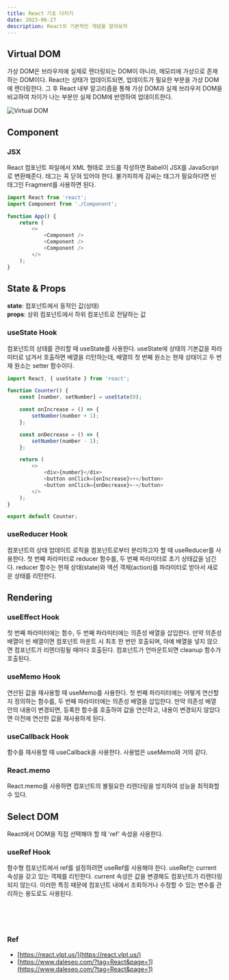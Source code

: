 ```yaml
---
title: React 기초 다지기
date: 2023-06-27
description: React의 기본적인 개념을 알아보자
---
```


## Virtual DOM

가상 DOM은 브라우저에 실제로 렌더링되는 DOM이 아니라, 메모리에 가상으로 존재하는 DOM이다. React는 상태가 업데이트되면, 업데이트가 필요한 부분을 가상 DOM에 렌더링한다. 그 후 React 내부 알고리즘을 통해 가상 DOM과 실제 브라우저 DOM을 비교하여 차이가 나는 부분만 실제 DOM에 반영하여 업데이트한다.

![Virtual DOM](./20230627/virtualdom.jpg)

## Component

### JSX

React 컴포넌트 파일에서 XML 형태로 코드를 작성하면 Babel이 JSX를 JavaScript로 변환해준다.
태그는 꼭 닫혀 있어야 한다. 불가피하게 감싸는 태그가 필요하다면 빈 태그인 Fragment를 사용하면 된다.

```javascript
import React from 'react';
import Component from './Component';

function App() {
	return (
		<>
			<Component />
			<Component />
			<Component />
		</>
	);
}
```

## State & Props

**state**: 컴포넌트에서 동적인 값(상태)<br />
**props**: 상위 컴포넌트에서 하위 컴포넌트로 전달하는 값

### useState Hook

컴포넌트의 상태를 관리할 때 useState를 사용한다. useState에 상태의 기본값을 파라미터로 넘겨서 호출하면 배열을 리턴하는데, 배열의 첫 번째 원소는 현재 상태이고 두 번재 원소는 setter 함수이다.

```javascript
import React, { useState } from 'react';

function Counter() {
	const [number, setNumber] = useState(0);

	const onIncrease = () => {
		setNumber(number + 1);
	};

	const onDecrease = () => {
		setNumber(number - 1);
	};

	return (
		<>
			<div>{number}</div>
			<button onClick={onIncrease}>+</button>
			<button onClick={onDecrease}>-</button>
		</>
	);
}

export default Counter;
```

### useReducer Hook

컴포넌트의 상태 업데이트 로직을 컴포넌트로부터 분리하고자 할 때 useReducer를 사용한다. 첫 번째 파라미터로 reducer 함수를, 두 번째 파라미터로 초기 상태값을 넘긴다. reducer 함수는 현재 상태(state)와 액션 객체(action)를 파라미터로 받아서 새로운 상태를 리턴한다.

## Rendering

### useEffect Hook

첫 번째 파라미터에는 함수, 두 번째 파라미터에는 의존성 배열을 삽입한다. 만약 의존성 배열이 빈 배열이면 컴포넌트 마운트 시 최초 한 번만 호출되며, 아예 배열을 넣지 않으면 컴포넌트가 리렌더링될 때마다 호출된다. 컴포넌트가 언마운트되면 cleanup 함수가 호출된다.

### useMemo Hook

연산된 값을 재사용할 때 useMemo를 사용한다. 첫 번째 파라미터에는 어떻게 연산할지 정의하는 함수를, 두 번째 파라미터에는 의존성 배열을 삽입한다. 만약 의존성 배열 안의 내용이 변경되면, 등록한 함수를 호출하여 값을 연산하고, 내용이 변경되지 않았다면 이전에 연산한 값을 재사용하게 된다.

### useCallback Hook

함수를 재사용할 때 useCallback을 사용한다. 사용법은 useMemo와 거의 같다.

### React.memo

React.memo를 사용하면 컴포넌트의 불필요한 리렌더링을 방지하여 성능을 최적화할 수 있다.

## Select DOM

React에서 DOM을 직접 선택해야 할 때 'ref' 속성을 사용한다.

### useRef Hook

함수형 컴포넌트에서 ref를 설정하려면 useRef를 사용해야 한다. useRef는 current 속성을 갖고 있는 객체를 리턴한다. current 속성은 값을 변경해도 컴포넌트가 리렌더링되지 않는다. 이러한 특징 때문에 컴포넌트 내에서 조회하거나 수정할 수 있는 변수를 관리하는 용도로도 사용된다.

<br />
<br />
<br />

### Ref

- [https://react.vlpt.us/](https://react.vlpt.us/)
- [https://www.daleseo.com/?tag=React&page=1](https://www.daleseo.com/?tag=React&page=1)
